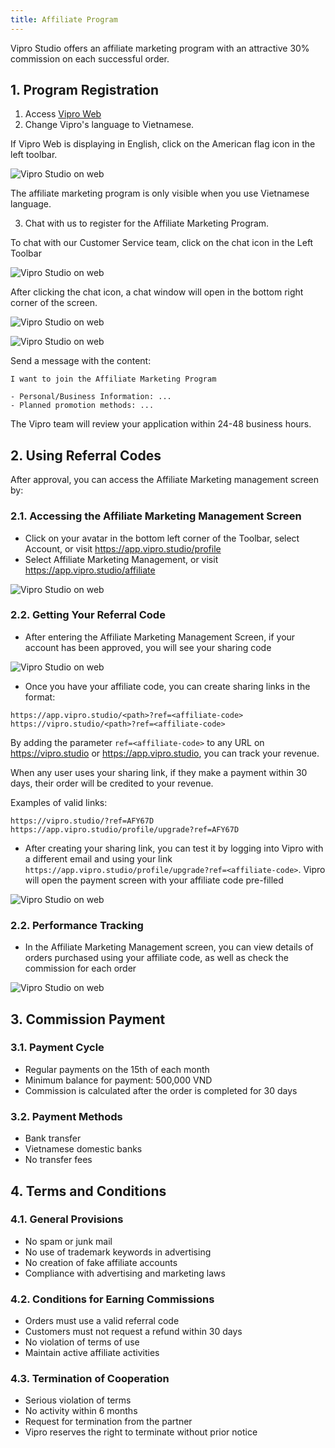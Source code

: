 ```yaml
---
title: Affiliate Program
---
```


Vipro Studio offers an affiliate marketing program with an attractive 30% commission on each successful order.

## 1. Program Registration

1. Access [Vipro Web](https://app.vipro.studio)
2. Change Vipro's language to Vietnamese.

If Vipro Web is displaying in English, click on the American flag icon in the left toolbar.

<img
  src='/en/images/partners/switch-language.jpeg'
  alt='Vipro Studio on web'
  className='rounded-lg'
/>

<Warning>
  The affiliate marketing program is only visible when you use Vietnamese
  language.
</Warning>

3. Chat with us to register for the Affiliate Marketing Program.

To chat with our Customer Service team, click on the chat icon in the Left Toolbar

<img
  src='/en/images/partners/chat-with-cs.jpeg'
  alt='Vipro Studio on web'
  className='rounded-lg'
/>

After clicking the chat icon, a chat window will open in the bottom right corner of the screen.

<img
  src='/en/images/partners/chat-window.jpeg'
  alt='Vipro Studio on web'
  className='rounded-lg'
/>

<img
  src='/en/images/partners/chat-window2.jpeg'
  alt='Vipro Studio on web'
  className='rounded-lg'
/>

Send a message with the content:

```
I want to join the Affiliate Marketing Program

- Personal/Business Information: ...
- Planned promotion methods: ...
```

The Vipro team will review your application within 24-48 business hours.

## 2. Using Referral Codes

After approval, you can access the Affiliate Marketing management screen by:

### 2.1. Accessing the Affiliate Marketing Management Screen

- Click on your avatar in the bottom left corner of the Toolbar, select Account, or visit https://app.vipro.studio/profile
- Select Affiliate Marketing Management, or visit https://app.vipro.studio/affiliate

<img
  src='/en/images/partners/go-to-affiliate.jpeg'
  alt='Vipro Studio on web'
  className='rounded-lg'
/>

### 2.2. Getting Your Referral Code

- After entering the Affiliate Marketing Management Screen, if your account has been approved, you will see your sharing code

<img
  src='/en/images/partners/get-affiliate-code.jpeg'
  alt='Vipro Studio on web'
  className='rounded-lg'
/>

- Once you have your affiliate code, you can create sharing links in the format:

```
https://app.vipro.studio/<path>?ref=<affiliate-code>
https://vipro.studio/<path>?ref=<affiliate-code>
```

By adding the parameter `ref=<affiliate-code>` to any URL on https://vipro.studio or https://app.vipro.studio, you can track your revenue.

When any user uses your sharing link, if they make a payment within 30 days, their order will be credited to your revenue.

Examples of valid links:

```
https://vipro.studio/?ref=AFY67D
https://app.vipro.studio/profile/upgrade?ref=AFY67D
```

- After creating your sharing link, you can test it by logging into Vipro with a different email and using your link `https://app.vipro.studio/profile/upgrade?ref=<affiliate-code>`. Vipro will open the payment screen with your affiliate code pre-filled

<img
  src='/en/images/partners/check-affiliate.jpeg'
  alt='Vipro Studio on web'
  className='rounded-lg'
/>

### 2.2. Performance Tracking

- In the Affiliate Marketing Management screen, you can view details of orders purchased using your affiliate code, as well as check the commission for each order

<img
  src='/en/images/partners/check-affiliate-orders.jpeg'
  alt='Vipro Studio on web'
  className='rounded-lg'
/>

## 3. Commission Payment

### 3.1. Payment Cycle

- Regular payments on the 15th of each month
- Minimum balance for payment: 500,000 VND
- Commission is calculated after the order is completed for 30 days

### 3.2. Payment Methods

- Bank transfer
- Vietnamese domestic banks
- No transfer fees

## 4. Terms and Conditions

### 4.1. General Provisions

- No spam or junk mail
- No use of trademark keywords in advertising
- No creation of fake affiliate accounts
- Compliance with advertising and marketing laws

### 4.2. Conditions for Earning Commissions

- Orders must use a valid referral code
- Customers must not request a refund within 30 days
- No violation of terms of use
- Maintain active affiliate activities

### 4.3. Termination of Cooperation

- Serious violation of terms
- No activity within 6 months
- Request for termination from the partner
- Vipro reserves the right to terminate without prior notice
